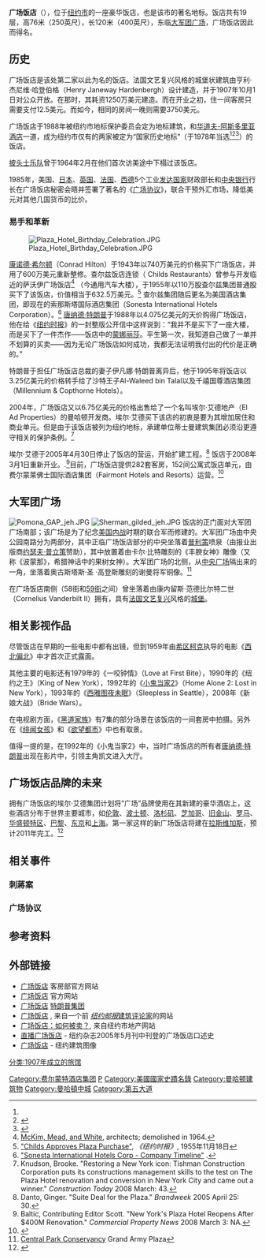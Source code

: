 {{noteTA
|G1=Show
|G2=Movie
}}{{Infobox NRHP | name ='''广场饭店（Plaza Hotel）'''
| nrhp_type =nhl
| image =plaza hotel.jpg
| caption =广场饭店位于[[曼哈顿|曼哈顿]]第5大道和第59大街交会处
| location= [[纽约市|纽约市]]
| area =
| built =1907
| architect= 亨利·J·哈顿博夫（Henry J. Hardenbergh），托马斯·哈斯廷斯（Thomas Hastings）等 
| architecture=  19世纪末20世纪初
| designated_nrhp_type = 1986年6月24日<ref name="nhlsum">{{cite web|url=http://tps.cr.nps.gov/nhl/detail.cfm?ResourceId=1777&ResourceType=District |title=广场饭店（Plaza Hotel） |date=2007-09-18 |work=National Historic Landmark summary listing |publisher=National Park Service |deadurl=yes |archiveurl=https://web.archive.org/web/20071016062956/http://tps.cr.nps.gov/nhl/detail.cfm?ResourceId=1777&ResourceType=District |archivedate=2007-10-16 }}</ref>
| added =1978年11月29日 <ref name="nris">{{cite web|url=http://www.nr.nps.gov/ |title=国家注册信息系统（National Register Information System） |date=2006-03-15 |work=National Register of Historic Places |publisher=National Park Service |deadurl=yes |archiveurl=https://web.archive.org/web/20071002195303/http://www.nr.nps.gov/ |archivedate=2007-10-02 }}</ref>
| governing_body = 私有
| refnum=78001878 
| designated_other2_name =纽约市地标
 | designated_other2_date = 1969年12月9日
 | designated_other2_abbr = NYCL
 | designated_other2_link = 纽约市地标保护委员会
 | designated_other2_number =
 | designated_other2_color = #ff0000
}}

'''广场饭店'''（{{lang-en|Plaza Hotel}}），位于[[纽约市|纽约市]]的一座豪华饭店，也是该市的著名地标。饭店共有19层，高76米（250英尺），长120米（400英尺），东临[[大军团广场_(曼哈顿)|大军团广场]]，广场饭店因此而得名。

== 历史 ==
广场饭店是该处第二家以此为名的饭店。法国文艺复兴风格的城堡状建筑由亨利·杰尼维·哈登伯格（Henry Janeway Hardenbergh）设计建造，并于1907年10月1日对公众开放。在那时，其耗资1250万美元建造。而在开业之初，住一间客房只需要支付12.5美元。而如今，相同的房间一晚则需要3750美元。

广场饭店于1988年被纽约市地标保护委员会定为地标建筑，和[[华道夫-阿斯多里亚酒店|华道夫-阿斯多里亚酒店]]一道，成为纽约市仅有的两家被定为“国家历史地标”（于1978年当选<ref name="nhlsum"/><ref name="nrhpinv">{{cite web|url=http://pdfhost.focus.nps.gov/docs/NHLS/Text/78001878.pdf|title="Plaza Hotel", undated, by Carolyn Pitts|work=National Register of Historic Places Inventory-Nomination|date=undated|publisher=National Park Service|accessdate=2009-07-17|archive-date=2011-05-27|archive-url=https://web.archive.org/web/20110527032425/http://pdfhost.focus.nps.gov/docs/NHLS/Text/78001878.pdf|dead-url=no}}</ref><ref name="nrhpphotos">{{cite web|url=http://pdfhost.focus.nps.gov/docs/NHLS/Photos/78001878.pdf|title=Plaza Hotel--Accompanying 4 photos, exterior and interior, from 1982.|work=National Register of Historic Places Inventory-Nomination|date=undated|publisher=National Park Service|accessdate=2009-07-17|archive-date=2011-05-27|archive-url=https://web.archive.org/web/20110527032528/http://pdfhost.focus.nps.gov/docs/NHLS/Photos/78001878.pdf|dead-url=no}}</ref>）的饭店。

[[披头士乐队|披头士乐队]]曾于1964年2月在他们首次访美途中下榻过该饭店。

1985年，美国、[[日本|日本]]、[[英国|英国]]、[[法国|法国]]、[[西德|西德]]5个工业[[发达国家|发达国家]]财政部长和[[中央银行|中央银行]]行长在广场饭店秘密会晤并签署了著名的《[[广场协议|广场协议]]》，联合干预外汇市场，降低美元对其他几国货币的比价。

=== 易手和革新 ===
[[File:Plaza_Hotel_Birthday_Celebration.JPG|thumb]]

[[康诺德·希尔顿|康诺德·希尔顿]]（Conrad Hilton）于1943年以740万美元的价格买下广场饭店，并用了600万美元重新整修。查尔兹饭店连锁（ Childs Restaurants）曾参与开发临近的萨沃伊广场饭店<ref>[[McKim,_Mead,_and_White|McKim, Mead, and White]], architects; demolished in 1964.</ref> （今通用汽车大楼），于1955年以110万股查尔兹集团普通股买下了该饭店，价值相当于632.5万美元。<ref>[http://select.nytimes.com/mem/archive/pdf?res=FB071FFF3C55107A93CAA8178AD95F418585F9 "Childs Approves Plaza Purchase"], ''《纽约时报》'', 1955年11月18日</ref> 查尔兹集团随后更名为美国酒店集团，即现在的索那斯塔国际酒店集团（Sonesta International Hotels Corporation）。<ref>[http://www.sonesta.com/Corporate/index.cfm?fa=companyheritage.timeline "Sonesta International Hotels Corp - Company Timeline"] {{Wayback|url=http://www.sonesta.com/Corporate/index.cfm?fa=companyheritage.timeline |date=20100627235339 }}.</ref>  [[唐纳德·特朗普|唐纳德·特朗普]]于1988年以4.075亿美元的天价购得广场饭店，他在给《[[纽约时报|纽约时报]]》的一封整版公开信中这样说到：“我并不是买下了一座大楼，而是买下了一件杰作——饭店中的[[蒙娜丽莎|蒙娜丽莎]]。平生第一次，我知道自己做了一单并不划算的买卖——因为无论广场饭店如何成功，我都无法证明我付出的代价是正确的。”

特朗普于担任广场饭店总裁的妻子伊凡娜·特朗普离异后，他于1995年将饭店以3.25亿美元的价格转手给了沙特王子Al-Waleed bin Talal以及千禧国尊酒店集团（Millennium & Copthorne Hotels）。

2004年，广场饭店又以6.75亿美元的价格出售给了一个名叫埃尔·艾德地产（El Ad Properties）的曼哈顿开发商。埃尔·艾德买下该店的初衷是要为其增加居住和商业单元。但是由于该饭店被列为纽约地标，承建单位蒂士曼建筑集团必须沿更遵守相关的保护条例。<ref>Knudson, Brooke. "Restoring a New York icon: Tishman Construction Corporation puts its constructions management skills to the test on The Plaza Hotel renovation and conversion in New York City and came out a winner." ''Construction Today'' 2008 March: 43.</ref> 

埃尔·艾德于2005年4月30日停止了饭店的营运，开始扩建工程。<ref>Danto, Ginger. "Suite Deal for the Plaza." ''Brandweek'' 2005 April 25: 30.</ref> 饭店于2008年3月1日重新开业。.<ref>Baltic, Contributing Editor Scott. "New York's Plaza Hotel Reopens After $400M Renovation." ''Commercial Property News'' 2008 March 3: NA.</ref>目前，广场饭店提供282套客房，152间公寓式饭店单元，由费尔蒙莱佛士国际酒店集团（Fairmont Hotels and Resorts）运营。<ref>{{Cite web |url=http://www.forward.com/articles/3409/ |title=''The Forward'': Israelis in NY real estate |accessdate=2009-07-17 |archive-date=2009-08-12 |archive-url=https://web.archive.org/web/20090812161844/http://www.forward.com/articles/3409/ |dead-url=no }}</ref>

== 大军团广场 ==
[[File:Pomona_GAP_jeh.JPG|thumb]] 
[[File:Sherman_gilded_jeh.JPG|thumb]]
饭店的正门面对大军团广场南部；该广场是为了纪念[[美国内战|美国内战]]时期的联合军而修建的。大军团广场由中央公园南路分为两部分，其中正临广场饭店部分的中央坐落着[[普利策|普利策]]喷泉（由报业出版商[[约瑟夫·普立策|约瑟夫·普立策]]赞助），其中放置着由卡尔·比特雕刻的《丰腴女神》雕像（又称《波蒙那》，希腊神话中的果树女神）。大军团广场的北侧，从[[中央广场|中央广场]]隔出来的一角，坐落着奥古斯塔斯·圣 ·高登斯雕刻的谢曼将军铜像。<ref>[http://www.centralparknyc.org/site/PageServer?pagename=virtualpark_southend_grandarmyplaza Central Park Conservancy] {{webarchive|url=https://web.archive.org/web/20080617043108/http://www.centralparknyc.org/site/PageServer?pagename=virtualpark_southend_grandarmyplaza |date=2008-06-17 }} Grand Army Plaza</ref>  

在广场饭店南侧（58街和[[59街|59街]]之间）曾坐落着由康内留斯·范德比尔特二世（Cornelius Vanderbilt II）拥有，具有[[法国|法国]][[文艺复兴|文艺复兴]]风格的[[城堡|城堡]]。

== 相关影视作品 ==
尽管饭店在早期的一些电影中都有出镜，但到1959年由[[希区柯克|希区柯克]]执导的电影《[[西北偏北|西北偏北]]》中才首次正式露面。

其他主要的电影还有1979年的《一咬钟情》（Love at First Bite），1990年的《纽约之王》（King of New York），1992年的《[[小鬼当家2|小鬼当家2]]》（Home Alone 2: Lost in New York），1993年的《[[西雅图夜未眠|西雅图夜未眠]]》（Sleepless in Seattle），2008年《新娘大战》（Bride Wars）。

在电视剧方面，《[[黑道家族|黑道家族]]》有7集的部分场景在该饭店的一间套房中拍摄。另外在《[[绯闻女孩|绯闻女孩]]》和《[[欲望都市|欲望都市]]》中也有取景。 

值得一提的是，在1992年的《小鬼当家2》中，当时广场饭店的所有者[[唐纳德·特朗普|唐纳德·特朗普]]出现在影片中，引领主角凯文进入大厅。

== 广场饭店品牌的未来 ==
拥有广场饭店的埃尔·艾德集团计划将“广场”品牌使用在其新建的豪华酒店上，这些酒店分布于世界主要城市，如[[伦敦|伦敦]]、[[波士顿|波士顿]]、[[洛杉矶|洛杉矶]]、[[芝加哥|芝加哥]]、[[旧金山|旧金山]]、[[罗马|罗马]]、[[华盛顿特区|华盛顿特区]]、[[巴黎|巴黎]]、[[东京|东京]]和[[上海|上海]]。第一家这样的新广场饭店将建在[[拉斯维加斯|拉斯维加斯]]，预计2011年完工。<ref>{{cite web |url=http://www.breitbart.com/article.php?id=D8SSF8TO2&show_article=1&image=large |title=存档副本 |accessdate=2007-11-13 |archive-date=2007-11-17 |archive-url=https://web.archive.org/web/20071117104621/http://www.breitbart.com/article.php?id=D8SSF8TO2&show_article=1&image=large |dead-url=no }}</ref>

==相关事件==

===刺蔣案===
{{main|四二四刺殺蔣經國案}}

===广场协议===
{{main|广场协议}}

== 参考资料 ==
{{reflist}}

== 外部链接 ==
* [https://web.archive.org/web/20080725081136/http://www.theplazaresidences.com/pied_a_terre/index.html 广场饭店] 客房部官方网站
* [https://web.archive.org/web/20081011143009/http://www.fairmont.com/theplaza.html 广场饭店] 官方网站
* [https://www.trump.com/real-estate-portfolio/new-york-past/the-plaza-hotel/ 广场饭店] {{Wayback|url=https://www.trump.com/real-estate-portfolio/new-york-past/the-plaza-hotel/ |date=20171013064620 }} [[特朗普集团|特朗普集团]]
* [http://www.thecityreview.com/plaza.html 广场饭店] {{Wayback|url=http://www.thecityreview.com/plaza.html |date=20090611060103 }}, 来自一个前 ''[[纽约邮报|纽约邮报]]''[[建筑|建筑]][[评论家|评论家]]的网站 
* [https://web.archive.org/web/20071215135425/http://www.therealdeal.net/issues/December_2004/1102197329.php 广场饭店：如何被卖？], 来自纽约市地产网站
* [https://web.archive.org/web/20050427032439/http://www.newyorkmetro.com/nymetro/realestate/features/11832/index.html 直播广场饭店] - 纽约杂志2005年5月刊中刊登的广场饭店口述史
* [http://www.nyc-architecture.com/MID/MID056.htm 广场饭店] {{Wayback|url=http://www.nyc-architecture.com/MID/MID056.htm |date=20100115020321 }} - 纽约建筑图像

[[Category:费尔蒙特酒店集团|Category:费尔蒙特酒店集团]]
[[Category:紐約市酒店|P]]
[[Category:美國國家史蹟名錄|Category:美國國家史蹟名錄]]
[[Category:曼哈顿建筑物|Category:曼哈顿建筑物]]
[[Category:曼哈頓中城|Category:曼哈頓中城]]
[[Category:第五大道|Category:第五大道]]
[[分类:1907年成立的旅馆|分类:1907年成立的旅馆]]